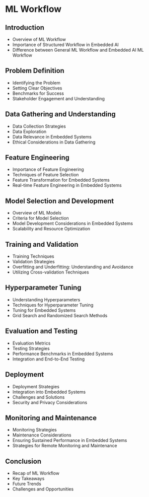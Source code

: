 # ML Workflow

## Introduction
- Overview of ML Workflow
- Importance of Structured Workflow in Embedded AI
- Difference between General ML Workflow and Embedded AI ML Workflow

## Problem Definition
- Identifying the Problem
- Setting Clear Objectives
- Benchmarks for Success
- Stakeholder Engagement and Understanding

## Data Gathering and Understanding
- Data Collection Strategies 
- Data Exploration 
- Data Relevance in Embedded Systems
- Ethical Considerations in Data Gathering

## Feature Engineering
- Importance of Feature Engineering 
- Techniques of Feature Selection 
- Feature Transformation for Embedded Systems
- Real-time Feature Engineering in Embedded Systems

## Model Selection and Development
- Overview of ML Models 
- Criteria for Model Selection 
- Model Development Considerations in Embedded Systems
- Scalability and Resource Optimization

## Training and Validation
- Training Techniques 
- Validation Strategies 
- Overfitting and Underfitting: Understanding and Avoidance 
- Utilizing Cross-validation Techniques

## Hyperparameter Tuning
- Understanding Hyperparameters 
- Techniques for Hyperparameter Tuning 
- Tuning for Embedded Systems 
- Grid Search and Randomized Search Methods

## Evaluation and Testing
- Evaluation Metrics 
- Testing Strategies 
- Performance Benchmarks in Embedded Systems 
- Integration and End-to-End Testing 

## Deployment
- Deployment Strategies 
- Integration into Embedded Systems 
- Challenges and Solutions
- Security and Privacy Considerations

## Monitoring and Maintenance
- Monitoring Strategies 
- Maintenance Considerations 
- Ensuring Sustained Performance in Embedded Systems 
- Strategies for Remote Monitoring and Maintenance

## Conclusion
- Recap of ML Workflow 
- Key Takeaways 
- Future Trends 
- Challenges and Opportunities